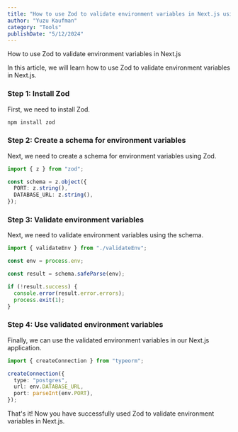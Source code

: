 ```yaml
---
title: "How to use Zod to validate environment variables in Next.js using TypeScript"
author: "Yuzu Kaufman"
category: "Tools"
publishDate: "5/12/2024"
---
```


<Titulo> How to use Zod to validate environment variables in Next.js </Titulo>

In this article, we will learn how to use Zod to validate environment variables in Next.js.

### Step 1: Install Zod

First, we need to install Zod.

```bash
npm install zod
```

### Step 2: Create a schema for environment variables

Next, we need to create a schema for environment variables using Zod.

```typescript
import { z } from "zod";

const schema = z.object({
  PORT: z.string(),
  DATABASE_URL: z.string(),
});
```

### Step 3: Validate environment variables

Next, we need to validate environment variables using the schema.

```typescript
import { validateEnv } from "./validateEnv";

const env = process.env;

const result = schema.safeParse(env);

if (!result.success) {
  console.error(result.error.errors);
  process.exit(1);
}
```

### Step 4: Use validated environment variables

Finally, we can use the validated environment variables in our Next.js application.

```typescript
import { createConnection } from "typeorm";

createConnection({
  type: "postgres",
  url: env.DATABASE_URL,
  port: parseInt(env.PORT),
});
```

That's it! Now you have successfully used Zod to validate environment variables in Next.js.
